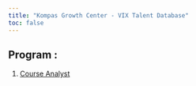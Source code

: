```yaml
---
title: "Kompas Growth Center - VIX Talent Database"
toc: false
---
```


## Program :

1.  [Course Analyst](https://kompas-vix-talent-database.netlify.app/ca.html "Course Analyst")
